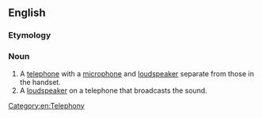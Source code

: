 ==English==
{{wp}}
===Etymology===
{{compound|speaker|phone|lang=en}}

===Noun===
{{en-noun}}

# A [[telephone]] with a [[microphone]] and [[loudspeaker]] separate from those in the handset.
# A [[loudspeaker]] on a telephone that broadcasts the sound.
:{{antonyms|en|earpiece}}

[[Category:en:Telephony]]